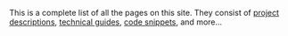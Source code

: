 This is a complete list of all the pages on this site. They consist of [project descriptions](/projects), [technical guides](/pages?filter=guides), [code snippets](/pages?filter=snippets), and more...
